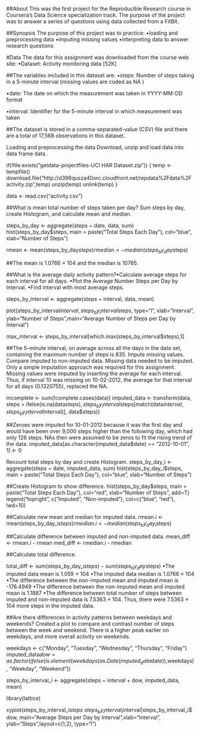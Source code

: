 ##About
This was the first project for the Reproducible Research course in Coursera's Data Science specialization track. The purpose of the project was to answer a series of questions using data collected from a FitBit.

##Synopsis
The purpose of this project was to practice: •loading and preprocessing data •imputing missing values •interpreting data to answer research questions

#Data
The data for this assignment was downloaded from the course web site: •Dataset: Activity monitoring data [52K]

##The variables included in this dataset are:
•steps: Number of steps taking in a 5-minute interval (missing values are coded as NA )

•date: The date on which the measurement was taken in YYYY-MM-DD format

•interval: Identifier for the 5-minute interval in which measurement was taken

##The dataset is stored in a comma-separated-value (CSV) file and there are a total of 17,568 observations in this dataset.

Loading and preprocessing the data
Download, unzip and load data into data frame data .

if(!file.exists("getdata-projectfiles-UCI HAR Dataset.zip")) { temp <- tempfile() download.file("http://d396qusza40orc.cloudfront.net/repdata%2Fdata%2Factivity.zip",temp) unzip(temp) unlink(temp) }

data <- read.csv("activity.csv")

##What is mean total number of steps taken per day?
Sum steps by day, create Histogram, and calculate mean and median.

steps_by_day <- aggregate(steps ~ date, data, sum) hist(steps_by_day$steps, main = paste("Total Steps Each Day"), col="blue", xlab="Number of Steps")

rmean <- mean(steps_by_day$steps) rmedian <- median(steps_by_day$steps)

##The mean is 1.0766 × 104 and the median is 10765.

##What is the average daily activity pattern?•Calculate average steps for each interval for all days.
•Plot the Average Number Steps per Day by Interval. •Find interval with most average steps.

steps_by_interval <- aggregate(steps ~ interval, data, mean)

plot(steps_by_interval$interval,steps_by_interval$steps, type="l", xlab="Interval", ylab="Number of Steps",main="Average Number of Steps per Day by Interval")

max_interval <- steps_by_interval[which.max(steps_by_interval$steps),1]

##The 5-minute interval, on average across all the days in the data set, containing the maximum number of steps is 835.
Impute missing values. Compare imputed to non-imputed data.
Missing data needed to be imputed. Only a simple imputation approach was required for this assignment. Missing values were imputed by inserting the average for each interval. Thus, if interval 10 was missing on 10-02-2012, the average for that interval for all days (0.1320755), replaced the NA.

incomplete <- sum(!complete.cases(data)) imputed_data <- transform(data, steps = ifelse(is.na(data$steps), steps_by_interval$steps[match(data$interval, steps_by_interval$interval)], data$steps))

##Zeroes were imputed for 10-01-2012 because it was the first day and would have been over 9,000 steps higher than the following day, which had only 126 steps. NAs then were assumed to be zeros to fit the rising trend of the data.
imputed_data[as.character(imputed_data$date) == "2012-10-01", 1] <- 0

Recount total steps by day and create Histogram.
steps_by_day_i <- aggregate(steps ~ date, imputed_data, sum) hist(steps_by_day_i$steps, main = paste("Total Steps Each Day"), col="blue", xlab="Number of Steps")

##Create Histogram to show difference.
hist(steps_by_day$steps, main = paste("Total Steps Each Day"), col="red", xlab="Number of Steps", add=T) legend("topright", c("Imputed", "Non-imputed"), col=c("blue", "red"), lwd=10)

##Calculate new mean and median for imputed data.
rmean.i <- mean(steps_by_day_i$steps) rmedian.i <- median(steps_by_day_i$steps)

##Calculate difference between imputed and non-imputed data.
mean_diff <- rmean.i - rmean med_diff <- rmedian.i - rmedian

##Calculate total difference.

total_diff <- sum(steps_by_day_i$steps) - sum(steps_by_day$steps) •The imputed data mean is 1.059 × 104 •The imputed data median is 1.0766 × 104 •The difference between the non-imputed mean and imputed mean is -176.4949 •The difference between the non-imputed mean and imputed mean is 1.1887 •The difference between total number of steps between imputed and non-imputed data is 7.5363 × 104. Thus, there were 7.5363 × 104 more steps in the imputed data.

##Are there differences in activity patterns between weekdays and weekends?
Created a plot to compare and contrast number of steps between the week and weekend. There is a higher peak earlier on weekdays, and more overall activity on weekends.

weekdays <- c("Monday", "Tuesday", "Wednesday", "Thursday", "Friday") imputed_data$dow = as.factor(ifelse(is.element(weekdays(as.Date(imputed_data$date)),weekdays), "Weekday", "Weekend"))

steps_by_interval_i <- aggregate(steps ~ interval + dow, imputed_data, mean)

library(lattice)

xyplot(steps_by_interval_i$steps ~ steps_by_interval_i$interval|steps_by_interval_i$dow, main="Average Steps per Day by Interval",xlab="Interval", ylab="Steps",layout=c(1,2), type="l")
